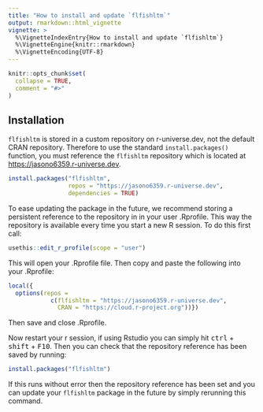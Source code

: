```yaml
---
title: "How to install and update `flfishltm`"
output: rmarkdown::html_vignette
vignette: >
  %\VignetteIndexEntry{How to install and update `flfishltm`}
  %\VignetteEngine{knitr::rmarkdown}
  %\VignetteEncoding{UTF-8}
---
```


```r
knitr::opts_chunk$set(
  collapse = TRUE,
  comment = "#>"
)
```

## Installation

`flfishltm` is stored in a custom repository on r-universe.dev, not the default CRAN repository. Therefore to use the standard `install.packages()` function, you must reference the `flfishltm` repository which is located at [https://jasono6359.r-universe.dev](https://jasono6359.r-universe.dev). 

```r
install.packages("flfishltm",
                 repos = "https://jasono6359.r-universe.dev", 
                 dependencies = TRUE)
```

To ease updating the package in the future, we recommend storing a persistent reference to the repository in in your user .Rprofile. This way the repository is available every time you start a new R session. To do this first call:

```r
usethis::edit_r_profile(scope = "user")
```

This will open your .Rprofile file. Then copy and paste the following into your .Rprofile: 

```r
local({
  options(repos = 
            c(flfishltm = "https://jasono6359.r-universe.dev",
              CRAN = "https://cloud.r-project.org"))})

```

Then save and close .Rprofile. 

Now restart your r session, if using Rstudio you can simply hit <kbd>ctrl</kbd> + <kbd>shift</kbd> + <kbd>F10</kbd>. Then you can check that the repository reference has been saved by running:

```r
install.packages("flfishltm")
```

If this runs without error then the repository reference has been set and you can update your `flfishltm` package in the future by simply rerunning this command.
